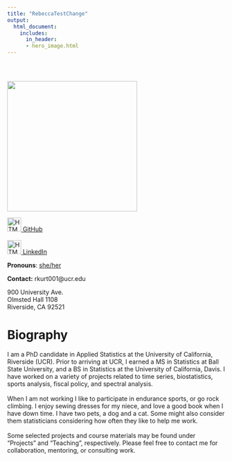 ```yaml
---
title: "RebeccaTestChange"
output:
  html_document:
    includes:
      in_header:
      - hero_image.html
---
```


<style type="text/css">
.title {
  display: none;
}

#getting-started img {
  margin-right: 10px;
}
</style>





<div class="row" style="padding-top: 30px;">

</div>
<div class="col-sm-6">

<img src="images/selfie_circle.jpg" width="300"/>


<a href="https://github.com/rpkgarcia"><img src="images/logo/github.png" alt="HTML tutorial" style="width:32px;height:32px;">  GitHub</a>
<br>
<br>
<a href="https://www.linkedin.com/in/rebecca-kurtz-garcia-ab5bb3ab"><img src="images/logo/linkedin.png" alt="HTML tutorial" style="width:32px;height:32px;">  LinkedIn</a>

**Pronouns**: <a href="https://out.ucr.edu/pronouns-matter">she/her</a> 

**Contact:** rkurt001\@ucr.edu 

900 University Ave. <br> 
Olmsted Hall 1108  <br> 
Riverside, CA 92521


</a>
</div>



<div class="col-sm-6">

# **Biography**

I am a PhD candidate in Applied Statistics at the University of California, Riverside (UCR). Prior to arriving at UCR, I earned a MS in Statistics at Ball State University, and a BS in Statistics at the University of California, Davis. I have worked on a variety of projects related to time series, biostatistics, sports analysis, fiscal policy, and spectral analysis. 
<br>
<br>
When I am not working I like to participate in endurance sports, or go rock climbing.  I enjoy sewing dresses for my niece, and love a good book when I have down time.  I have two pets, a dog and a cat.  Some might also consider them statisticians considering how often they like to help me work.
<br>
<br>
Some selected projects and course materials may be found under "Projects" and "Teaching", respectively.  Please feel free to contact me for collaboration, mentoring, or consulting work.  

